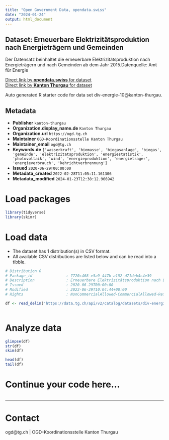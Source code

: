 ```yaml
---
title: "Open Government Data, opendata.swiss"
date: "2024-01-24"
output: html_document
---
```


## Dataset: Erneuerbare Elektrizitätsproduktion nach Energieträgern und Gemeinden

Der Datensatz beinhaltet die erneuerbare Elektrizitätsproduktion nach Energieträgern und nach Gemeinden ab dem Jahr 2015.Datenquelle: Amt für Energie

[Direct link by **opendata.swiss** for dataset](https://opendata.swiss/de/dataset/erneuerbare-elektrizitatsproduktion-nach-energietragern-und-gemeinden)<br>
[Direct link by **Kanton Thurgau** for dataset](https://data.tg.ch/explore/dataset/div-energie-10/)

Auto generated R starter code for data set div-energie-10@kanton-thurgau.

## Metadata

- **Publisher** `kanton-thurgau`
- **Organization.display_name.de** `Kanton Thurgau`
- **Organization.url** `https://ogd.tg.ch`
- **Maintainer** `OGD-Koordinationsstelle Kanton Thurgau`
- **Maintainer_email** `ogd@tg.ch`
- **Keywords.de** `['wasserkraft', 'biomasse', 'biogasanlage', 'biogas', 'gemeinde', 'elektrizitatsproduktion', 'energiestatistik', 'photovoltaik', 'wind', 'energieproduktion', 'energietrager', 'energieverbrauch', 'kehrichtverbrennung']`
- **Issued** `2020-06-29T00:00:00`
- **Metadata_created** `2022-02-28T11:05:11.161306`
- **Metadata_modified** `2024-01-23T12:38:12.966942`


# Load packages

```r

library(tidyverse)
library(skimr)

```

# Load data

-   The dataset has 1 distribution(s) in CSV format.
-   All available CSV distributions are listed below and can be read into a tibble.

```r

# Distribution 0
# Package_id               : 7720c468-e5a9-447b-a152-d71deb4c4e39
# Description              : Erneuerbare Elektrizitätsproduktion nach Energieträgern und Gemeinden (csv)
# Issued                   : 2020-06-29T00:00:00
# Modified                 : 2023-06-29T10:04:44+00:00
# Rights                   : NonCommercialAllowed-CommercialAllowed-ReferenceRequired

df <- read_delim('https://data.tg.ch/api/v2/catalog/datasets/div-energie-10/exports/csv')



```

# Analyze data

```r

glimpse(df)
str(df)
skim(df)

head(df)
tail(df)

```

# Continue your code here...

```r

```

------------------------------------------------------------------------

# Contact

ogd@tg.ch | OGD-Koordinationsstelle Kanton Thurgau

